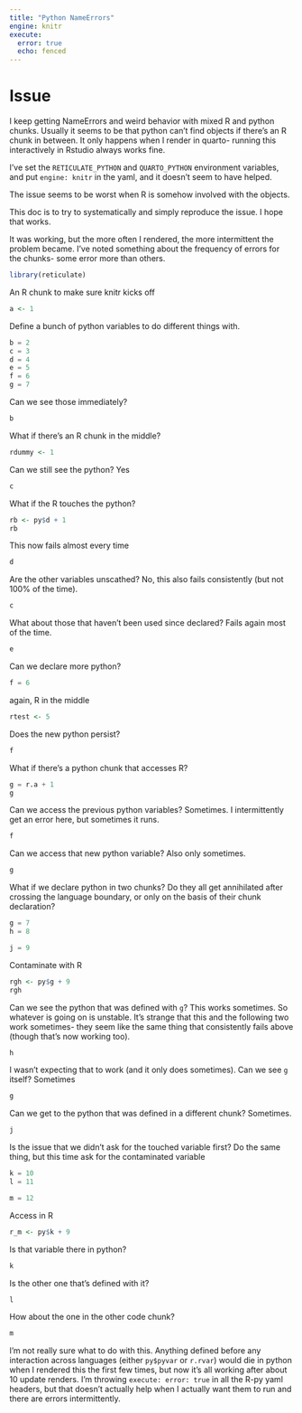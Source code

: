 ```yaml
---
title: "Python NameErrors"
engine: knitr
execute:
  error: true
  echo: fenced
---
```


# Issue

I keep getting NameErrors and weird behavior with mixed R and python chunks. Usually it seems to be that python can't find objects if there's an R chunk in between. It only happens when I render in quarto- running this interactively in Rstudio always works fine.

I've set the `RETICULATE_PYTHON` and `QUARTO_PYTHON` environment variables, and put `engine: knitr` in the yaml, and it doesn't seem to have helped.

The issue seems to be worst when R is somehow involved with the objects.

This doc is to try to systematically and simply reproduce the issue. I hope that works.

It was working, but the more often I rendered, the more intermittent the problem became. I've noted something about the frequency of errors for the chunks- some error more than others.

```r
library(reticulate)
```

An R chunk to make sure knitr kicks off

```r
a <- 1
```

Define a bunch of python variables to do different things with.

```python
b = 2
c = 3
d = 4
e = 5
f = 6
g = 7
```

Can we see those immediately?

```python
b
```

What if there's an R chunk in the middle?

```r
rdummy <- 1
```

Can we still see the python? Yes

```python
c
```

What if the R touches the python?

```r
rb <- py$d + 1
rb
```

This now fails almost every time

```python
d
```

Are the other variables unscathed? No, this also fails consistently (but not 100% of the time).

```python
c
```

What about those that haven't been used since declared? Fails again most of the time.

```python
e
```

Can we declare more python?

```python
f = 6
```

again, R in the middle

```r
rtest <- 5
```

Does the new python persist?

```python
f
```

What if there's a python chunk that accesses R?

```python
g = r.a + 1
g
```

Can we access the previous python variables? Sometimes. I intermittently get an error here, but sometimes it runs.

```python
f
```

Can we access that new python variable? Also only sometimes.

```python
g
```

What if we declare python in two chunks? Do they all get annihilated after crossing the language boundary, or only on the basis of their chunk declaration?

```python
g = 7
h = 8
```

```python
j = 9
```

Contaminate with R

```r
rgh <- py$g + 9
rgh
```

Can we see the python that was defined with `g`? This works sometimes. So whatever is going on is unstable. It's strange that this and the following two work sometimes- they seem like the same thing that consistently fails above (though that's now working too).

```python
h
```

I wasn't expecting that to work (and it only does sometimes). Can we see `g` itself? Sometimes

```python
g
```

Can we get to the python that was defined in a different chunk? Sometimes.

```python
j
```

Is the issue that we didn't ask for the touched variable first? Do the same thing, but this time ask for the contaminated variable

```python
k = 10
l = 11
```

```python
m = 12
```

Access in R

```r
r_m <- py$k + 9
```

Is that variable there in python?

```python
k
```

Is the other one that's defined with it?

```python
l
```

How about the one in the other code chunk?

```python
m
```

I'm not really sure what to do with this. Anything defined before any interaction across languages (either `py$pyvar` or `r.rvar`) would die in python when I rendered this the first few times, but now it's all working after about 10 update renders. I'm throwing `execute: error: true` in all the R-py yaml headers, but that doesn't actually help when I actually want them to run and there are errors intermittently.
